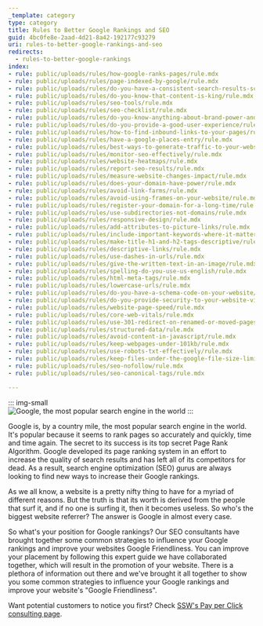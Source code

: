 ```yaml
---
_template: category
type: category
title: Rules to Better Google Rankings and SEO
guid: 4bc0fe8e-2aad-4d21-8a42-192177c93279
uri: rules-to-better-google-rankings-and-seo
redirects:
  - rules-to-better-google-rankings
index:
- rule: public/uploads/rules/how-google-ranks-pages/rule.mdx
- rule: public/uploads/rules/page-indexed-by-google/rule.mdx
- rule: public/uploads/rules/do-you-have-a-consistent-search-results-screen-aka-the-google-grid/rule.mdx
- rule: public/uploads/rules/do-you-know-that-content-is-king/rule.mdx
- rule: public/uploads/rules/seo-tools/rule.mdx
- rule: public/uploads/rules/seo-checklist/rule.mdx
- rule: public/uploads/rules/do-you-know-anything-about-brand-power-and-social-signals/rule.mdx
- rule: public/uploads/rules/do-you-provide-a-good-user-experience/rule.mdx
- rule: public/uploads/rules/how-to-find-inbound-links-to-your-pages/rule.mdx
- rule: public/uploads/rules/have-a-google-places-entry/rule.mdx
- rule: public/uploads/rules/best-ways-to-generate-traffic-to-your-website/rule.mdx
- rule: public/uploads/rules/monitor-seo-effectively/rule.mdx
- rule: public/uploads/rules/website-heatmaps/rule.mdx
- rule: public/uploads/rules/report-seo-results/rule.mdx
- rule: public/uploads/rules/measure-website-changes-impact/rule.mdx
- rule: public/uploads/rules/does-your-domain-have-power/rule.mdx
- rule: public/uploads/rules/avoid-link-farms/rule.mdx
- rule: public/uploads/rules/avoid-using-frames-on-your-website/rule.mdx
- rule: public/uploads/rules/register-your-domain-for-a-long-time/rule.mdx
- rule: public/uploads/rules/use-subdirectories-not-domains/rule.mdx
- rule: public/uploads/rules/responsive-design/rule.mdx
- rule: public/uploads/rules/add-attributes-to-picture-links/rule.mdx
- rule: public/uploads/rules/include-important-keywords-where-it-matters/rule.mdx
- rule: public/uploads/rules/make-title-h1-and-h2-tags-descriptive/rule.mdx
- rule: public/uploads/rules/descriptive-links/rule.mdx
- rule: public/uploads/rules/use-dashes-in-urls/rule.mdx
- rule: public/uploads/rules/give-the-written-text-in-an-image/rule.mdx
- rule: public/uploads/rules/spelling-do-you-use-us-english/rule.mdx
- rule: public/uploads/rules/html-meta-tags/rule.mdx
- rule: public/uploads/rules/lowercase-urls/rule.mdx
- rule: public/uploads/rules/do-you-have-a-schema-code-on-your-website/rule.mdx
- rule: public/uploads/rules/do-you-provide-security-to-your-website-visitors/rule.mdx
- rule: public/uploads/rules/website-page-speed/rule.mdx
- rule: public/uploads/rules/core-web-vitals/rule.mdx
- rule: public/uploads/rules/use-301-redirect-on-renamed-or-moved-pages/rule.mdx
- rule: public/uploads/rules/structured-data/rule.mdx
- rule: public/uploads/rules/avoid-content-in-javascript/rule.mdx
- rule: public/uploads/rules/keep-webpages-under-101kb/rule.mdx
- rule: public/uploads/rules/use-robots-txt-effectively/rule.mdx
- rule: public/uploads/rules/keep-files-under-the-google-file-size-limit/rule.mdx
- rule: public/uploads/rules/seo-nofollow/rule.mdx
- rule: public/uploads/rules/seo-canonical-tags/rule.mdx

---
```


::: img-small  
![](googlelogo_color_272x92dp.png "Google, the most popular search engine in the world")
:::

Google is, by a country mile, the most popular search engine in the world. It's popular because it seems to rank pages so accurately and quickly, time and time again. The secret to its success is its top secret Page Rank Algorithm. Google developed its page ranking system in an effort to increase the quality of search results and has left all of its competitors for dead. As a result, search engine optimization (SEO) gurus are always looking to find new ways to increase their Google rankings.

As we all know, a website is a pretty nifty thing to have for a myriad of different reasons. But the truth is that its worth is derived from the people that surf it, and if no one is surfing it, then it becomes useless. So who's the biggest website referrer? The answer is Google in almost every case.

So what's your position for Google rankings? Our SEO consultants have brought together some common strategies to influence your Google rankings and improve your websites Google Friendliness. You can improve your placement by following this expert guide we have collaborated together, which will result in the promotion of your website. There is a plethora of information out there and we've brought it all together to show you some common strategies to influence your Google rankings and improve your website's "Google Friendliness".

Want potential customers to notice you first? Check [SSW's Pay per Click consulting page](https://www.ssw.com.au/consulting/pay-per-click).
